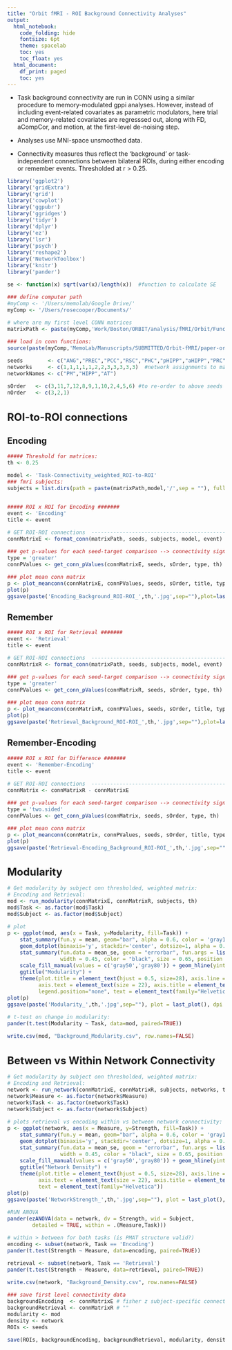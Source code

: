 ```yaml
---
title: "Orbit fMRI - ROI Background Connectivity Analyses"
output:
  html_notebook:
    code_folding: hide
    fontsize: 6pt
    theme: spacelab
    toc: yes
    toc_float: yes
  html_document:
    df_print: paged
    toc: yes
---
```

<style type="text/css">
body{ /* Normal  */
      font-size: 14px}
td {  /* Table  */
  font-size: 12px}
h1.title {
  font-size: 30px}
h1 { /* Header 1 */
  font-size: 24px}
h2 { /* Header 2 */
    font-size: 20px}
code.r{ /* Code block */
    font-size: 12px}
</style>

* Task background connectivity are run in CONN using a similar procedure to memory-modulated gppi analyses. However, instead of including event-related covariates as parametric modulators, here trial and memory-related covariates are regresssed out, along with FD, aCompCor, and motion, at the first-level de-noising step. 

* Analyses use MNI-space unsmoothed data.  

* Connectivity measures thus reflect the 'background' or task-independent connections between bilateral ROIs, during either encoding or remember events. Thresholded at r > 0.25.

```r

library('ggplot2')
library('gridExtra')
library('grid')
library('cowplot')
library('ggpubr')
library('ggridges')
library('tidyr')
library('dplyr')
library('ez')
library('lsr')
library('psych')
library('reshape2')
library('NetworkToolbox')
library('knitr')
library('pander')

se <- function(x) sqrt(var(x)/length(x))  #function to calculate SE

### define computer path
#myComp <- '/Users/memolab/Google Drive/'
myComp <- '/Users/rosecooper/Documents/'

# where are my first level CONN matrices
matrixPath <- paste(myComp,'Work/Boston/ORBIT/analysis/fMRI/Orbit/FunctionalConnectivity/conn-roiData/',sep="")

### load in conn functions:
source(paste(myComp,'MemoLab/Manuscripts/SUBMITTED/Orbit-fMRI/paper-orbitfmri-repo/analysis/background_functions_paper.R',sep=""))

seeds        <- c("ANG","PREC","PCC","RSC","PHC","pHIPP","aHIPP","PRC","AMYG","FUS","ITC","OFC")
networks     <- c(1,1,1,1,1,2,2,3,3,3,3,3)  #network assignments to match to above seeds
networkNames <- c("PM","HIPP","AT")

sOrder   <- c(3,11,7,12,8,9,1,10,2,4,5,6) #to re-order to above seeds whe R default to order alphabetically
nOrder   <- c(3,2,1)

```

# ROI-to-ROI connections
## Encoding
```r

##### Threshold for matrices:
th <- 0.25

model <- 'Task-Connectivity_weighted_ROI-to-ROI'
### fmri subjects:
subjects = list.dirs(path = paste(matrixPath,model,'/',sep = ""), full.names = FALSE, recursive = FALSE)


##### ROI x ROI for Encoding #######
event <- 'Encoding'
title <- event

# GET ROI-ROI connections  ------------------------------------------------------------------
connMatrixE <- format_conn(matrixPath, seeds, subjects, model, event)

### get p-values for each seed-target comparison --> connectivity significant?
type = 'greater'
connPValues <- get_conn_pValues(connMatrixE, seeds, sOrder, type, th)

### plot mean conn matrix
p <- plot_meanconn(connMatrixE, connPValues, seeds, sOrder, title, type, th)
plot(p)
ggsave(paste('Encoding_Background_ROI-ROI_',th,'.jpg',sep=""),plot=last_plot(),dpi=300,width=8,height=9.5)

```

## Remember
```r

##### ROI x ROI for Retrieval #######
event <- 'Retrieval'
title <- event

# GET ROI-ROI connections  ------------------------------------------------------------------
connMatrixR <- format_conn(matrixPath, seeds, subjects, model, event)

### get p-values for each seed-target comparison --> connectivity significant?
type = 'greater'
connPValues <- get_conn_pValues(connMatrixR, seeds, sOrder, type, th)

### plot mean conn matrix
p <- plot_meanconn(connMatrixR, connPValues, seeds, sOrder, title, type, th)
plot(p)
ggsave(paste('Retrieval_Background_ROI-ROI_',th,'.jpg',sep=""),plot=last_plot(),dpi=300,width=8,height=9.5)

```

## Remember-Encoding
```r

##### ROI x ROI for Difference #######
event <- 'Remember-Encoding'
title <- event

# GET ROI-ROI connections  ------------------------------------------------------------------
connMatrix <- connMatrixR - connMatrixE

### get p-values for each seed-target comparison --> connectivity significant?
type = 'two.sided'
connPValues <- get_conn_pValues(connMatrix, seeds, sOrder, type, th)

### plot mean conn matrix
p <- plot_meanconn(connMatrix, connPValues, seeds, sOrder, title, type, th)
plot(p)
ggsave(paste('Retrieval-Encoding_Background_ROI-ROI_',th,'.jpg',sep=""),plot=last_plot(),dpi=300,width=8,height=9.5)

```

# Modularity
```r

# Get modularity by subject onn thresholded, weighted matrix:
# Encoding and Retrieval:
mod <- run_modularity(connMatrixE, connMatrixR, subjects, th)
mod$Task <- as.factor(mod$Task)
mod$Subject <- as.factor(mod$Subject)

# plot
p <- ggplot(mod, aes(x = Task, y=Modularity, fill=Task)) +
    stat_summary(fun.y = mean, geom="bar", alpha = 0.6, color = 'gray10', position = position_dodge(1)) +
    geom_dotplot(binaxis='y', stackdir='center', dotsize=1, alpha = 0.8, position = position_dodge(1)) +
    stat_summary(fun.data = mean_se, geom = "errorbar", fun.args = list(mult = 1.96),
                 width = 0.45, color = "black", size = 0.65, position = position_dodge(1)) +
    scale_fill_manual(values = c('gray50','gray80')) + geom_hline(yintercept = 0) + ylab("Mean Q") +
    ggtitle("Modularity") +
    theme(plot.title = element_text(hjust = 0.5, size=28), axis.line = element_line(colour = "black"), 
          axis.text = element_text(size = 22), axis.title = element_text(size = 24), panel.background = element_blank(),
          legend.position="none", text = element_text(family="Helvetica")) 
plot(p)
ggsave(paste('Modularity_',th,'.jpg',sep=""), plot = last_plot(), dpi = 300, width = 4.2, height = 5)

# t-test on change in modularity:
pander(t.test(Modularity ~ Task, data=mod, paired=TRUE))

write.csv(mod, "Background_Modularity.csv", row.names=FALSE)

```

# Between vs Within Network Connectivity
```r

# Get modularity by subject onn thresholded, weighted matrix:
# Encoding and Retrieval:
network <- run_network(connMatrixE, connMatrixR, subjects, networks, th)
network$Measure <- as.factor(network$Measure)
network$Task <- as.factor(network$Task)
network$Subject <- as.factor(network$Subject)

# plots retrieval vs encoding within vs between network connectivity:
p <- ggplot(network, aes(x = Measure, y=Strength, fill=Task)) +
    stat_summary(fun.y = mean, geom="bar", alpha = 0.6, color = 'gray10', position = position_dodge(1)) +
    geom_dotplot(binaxis='y', stackdir='center', dotsize=1, alpha = 0.8, position = position_dodge(1)) +
    stat_summary(fun.data = mean_se, geom = "errorbar", fun.args = list(mult = 1.96),
                 width = 0.45, color = "black", size = 0.65, position = position_dodge(1)) +
    scale_fill_manual(values = c('gray50','gray80')) + geom_hline(yintercept = 0) + ylab("Mean Stength") + 
    ggtitle("Network Density") +
    theme(plot.title = element_text(hjust = 0.5, size=28), axis.line = element_line(colour = "black"), 
          axis.text = element_text(size = 22), axis.title = element_text(size = 24), panel.background = element_blank(),
          text = element_text(family="Helvetica")) 
plot(p) 
ggsave(paste('NetworkStrength_',th,'.jpg',sep=""), plot = last_plot(), dpi = 300, width = 6, height = 5)

#RUN ANOVA
pander(ezANOVA(data = network, dv = Strength, wid = Subject, 
        detailed = TRUE, within = .(Measure,Task)))

# within > between for both tasks (is PMAT structure valid?)
encoding <- subset(network, Task == 'Encoding')
pander(t.test(Strength ~ Measure, data=encoding, paired=TRUE))

retrieval <- subset(network, Task == 'Retrieval')
pander(t.test(Strength ~ Measure, data=retrieval, paired=TRUE))

write.csv(network, "Background_Density.csv", row.names=FALSE)

```

```r
### save first level connectivity data
backgroundEncoding  <- connMatrixE # fisher z subject-specific connectivity matrices
backgroundRetrieval <- connMatrixR # ""
modularity <- mod
density <- network
ROIs <- seeds

save(ROIs, backgroundEncoding, backgroundRetrieval, modularity, density, file = "Background_connectivity_data.RData")
```